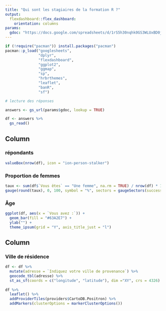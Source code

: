 ```yaml
---
title: "Qui sont les stagiaires de la formation R ?"
output: 
  flexdashboard::flex_dashboard:
    orientation: columns
params: 
  gdoc: "https://docs.google.com/spreadsheets/d/1rS5h30nqhk0GS3WLUxBD0jY0u3-Qzm7YC8IpflcAptU/edit?usp=sharing"
---
```



```r
if (!require("pacman")) install.packages("pacman")
pacman::p_load("googlesheets",
               "dplyr",
               "flexdashboard",
               "ggplot2",
               "ggmap",
               "sp",
               "hrbrthemes",
               "leaflet",
               "banR",
               "sf")

# lecture des réponses

answers <- gs_url(params$gdoc, lookup = TRUE)

df <- answers %>% 
  gs_read()

```



Column
-----------------------------------------------------------------------

### répondants {.value-box}

```r
valueBox(nrow(df), icon = "ion-person-stalker")

```


### Proportion de femmes

```r

taux <- sum(df$`Vous êtes` == "Une femme", na.rm = TRUE) / nrow(df) * 100
gauge(round(taux), 0, 100, symbol = "%", sectors = gaugeSectors(success = c(50,100), warning = c(0, 49)))

```

### Âge

```r
ggplot(df, aes(x = `Vous avez :`)) +
  geom_bar(fill = "#63A2E7") +
  ylab("") +
  theme_ipsum(grid = "Y", axis_title_just = "l")

```

Column
-----------------------------------------------------------

### Ville de résidence

```r
df <- df %>% 
  mutate(adresse = `Indiquez votre ville de provenance`) %>% 
  geocode_tbl(adresse) %>% 
  st_as_sf(coords = c("longitude", "latitude"), dim ="XY", crs = 4326) 
  
df %>% 
  leaflet() %>% 
  addProviderTiles(providers$CartoDB.Positron) %>% 
  addMarkers(clusterOptions = markerClusterOptions())

```

